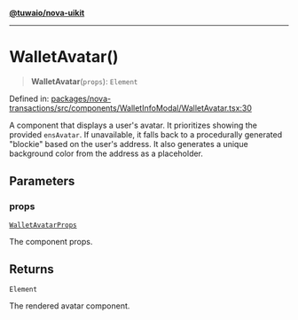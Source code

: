 [**@tuwaio/nova-uikit**](../../../README.md)

***

# WalletAvatar()

> **WalletAvatar**(`props`): `Element`

Defined in: [packages/nova-transactions/src/components/WalletInfoModal/WalletAvatar.tsx:30](https://github.com/TuwaIO/nova-uikit/blob/dedb6275cfa76e55837201d18b3160c7a32b8a7e/packages/nova-transactions/src/components/WalletInfoModal/WalletAvatar.tsx#L30)

A component that displays a user's avatar.
It prioritizes showing the provided `ensAvatar`. If unavailable, it falls back
to a procedurally generated "blockie" based on the user's address.
It also generates a unique background color from the address as a placeholder.

## Parameters

### props

[`WalletAvatarProps`](../type-aliases/WalletAvatarProps.md)

The component props.

## Returns

`Element`

The rendered avatar component.
